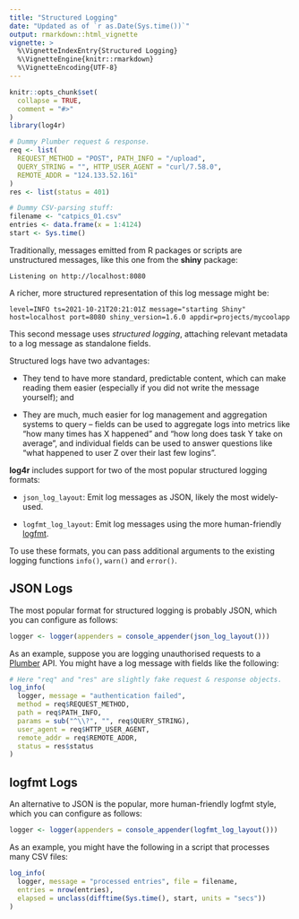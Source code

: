 ```yaml
---
title: "Structured Logging"
date: "Updated as of `r as.Date(Sys.time())`"
output: rmarkdown::html_vignette
vignette: >
  %\VignetteIndexEntry{Structured Logging}
  %\VignetteEngine{knitr::rmarkdown}
  %\VignetteEncoding{UTF-8}
---
```


```r
knitr::opts_chunk$set(
  collapse = TRUE,
  comment = "#>"
)
library(log4r)

# Dummy Plumber request & response.
req <- list(
  REQUEST_METHOD = "POST", PATH_INFO = "/upload",
  QUERY_STRING = "", HTTP_USER_AGENT = "curl/7.58.0",
  REMOTE_ADDR = "124.133.52.161"
)
res <- list(status = 401)

# Dummy CSV-parsing stuff:
filename <- "catpics_01.csv"
entries <- data.frame(x = 1:4124)
start <- Sys.time()
```

Traditionally, messages emitted from R packages or scripts are unstructured messages, like this one from the **shiny** package:

``` text
Listening on http://localhost:8080
```

A richer, more structured representation of this log message might be:

``` text
level=INFO ts=2021-10-21T20:21:01Z message="starting Shiny" host=localhost port=8080 shiny_version=1.6.0 appdir=projects/mycoolapp
```

This second message uses *structured logging*, attaching relevant metadata to a log message as standalone fields.

Structured logs have two advantages:

* They tend to have more standard, predictable content, which can make reading
  them easier (especially if you did not write the message yourself); and

* They are much, much easier for log management and aggregation systems to
  query -- fields can be used to aggregate logs into metrics like "how
  many times has X happened" and "how long does task Y take on average", and
  individual fields can be used to answer questions like "what happened to user
  Z over their last few logins".
  
**log4r** includes support for two of the most popular structured logging
formats:

* `json_log_layout`: Emit log messages as JSON, likely the most widely-used.

* `logfmt_log_layout`: Emit log messages using the more human-friendly [logfmt](https://brandur.org/logfmt).

To use these formats, you can pass additional arguments to the existing logging
functions `info()`, `warn()` and `error()`.

## JSON Logs

The most popular format for structured logging is probably JSON, which you can
configure as follows:

```r
logger <- logger(appenders = console_appender(json_log_layout()))
```

As an example, suppose you are logging unauthorised requests to a [Plumber](https://www.rplumber.io/) API. You might
have a log message with fields like the following:

```r
# Here "req" and "res" are slightly fake request & response objects.
log_info(
  logger, message = "authentication failed",
  method = req$REQUEST_METHOD,
  path = req$PATH_INFO,
  params = sub("^\\?", "", req$QUERY_STRING),
  user_agent = req$HTTP_USER_AGENT,
  remote_addr = req$REMOTE_ADDR,
  status = res$status
)
```

## logfmt Logs

An alternative to JSON is the popular, more human-friendly logfmt style, which
you can configure as follows:

```r
logger <- logger(appenders = console_appender(logfmt_log_layout()))
```

As an example, you might have the following in a script that processes many CSV
files:

```r
log_info(
  logger, message = "processed entries", file = filename,
  entries = nrow(entries),
  elapsed = unclass(difftime(Sys.time(), start, units = "secs"))
)
```
